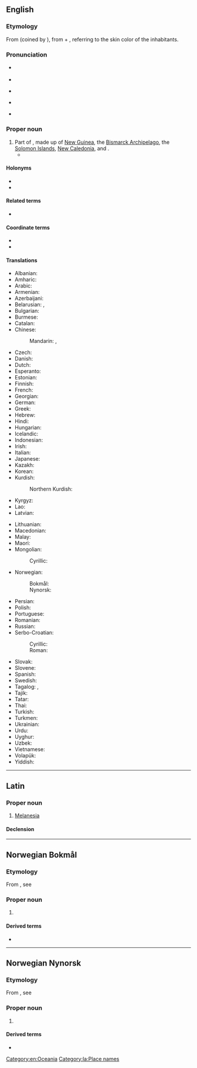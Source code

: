 {{also|melanesia|Melanésia}}
==English==
{{wikipedia}}

===Etymology===
From {{bor|en|fr|Mélanésie}} (coined by {{w|Jules Dumont d'Urville}}), from {{der|en|grc|μέλας||dark}} + {{m|grc|νῆσος||island}}, referring to the skin color of the inhabitants.

===Pronunciation===
* {{a|RP}} {{IPA|en|/ˌmɛl.əˈniː.zi.ə/}}
* {{audio|en|LL-Q1860 (eng)-Vealhurl-Melanesia.wav|Audio (UK)}}
* {{a|GA}} {{IPA|en|/ˌmɛl.əˈni.ʒə/}}
* {{a|GA}} {{rhymes|en|iːʒə|s=4}}
* {{hyphenation|en|Mel|a|ne|sia}}

===Proper noun===
{{en-proper noun}}

# Part of {{l|en|[[Oceania]]}}, made up of [[New Guinea]], the [[Bismarck Archipelago]], the [[Solomon Islands]], [[New Caledonia]], {{l|en|Vanuatu}} and {{l|en|Fiji}}.
#* {{quote-journal
|en
|passage=My job, then, is that of a cultural and religious broker of sorts, co-opting '''Melanesia''' to serve as a stimulus to thought in Le Moyne classrooms.
|page=315
|title=Thinking and teaching with the indigenous traditions of Melanesia
|journal=Beyond primitivism: indigenous religious traditions and modernity
|author=Mary N. MacDonald
|publisher=Routledge
|year=2004
|isbn=041527320X}}

====Holonyms====
* {{l|en|Austronesia}}
* {{l|en|Oceania}}

====Related terms====
* {{l|en|Melanie}}

====Coordinate terms====
* {{l|en|Micronesia}}
* {{l|en|Polynesia}}

====Translations====
{{trans-top|part of Oceania}}
* Albanian: {{t|sq|Melanesia|f}}
* Amharic: {{t|am|መላኔዥያ}}
* Arabic: {{t|ar|مِيلَانِيزِيَا|f}}
* Armenian: {{t|hy|Մելանեզիա}}
* Azerbaijani: {{t|az|Melaneziya}}
* Belarusian: {{t|be|Мелане́зія|f}}, {{t|be|Мэланэ́зія|f}}
* Bulgarian: {{t|bg|Мелане́зия|f}}
* Burmese: {{t|my|မီလန်နီးရှား}}
* Catalan: {{t|ca|Melanèsia|f}}
* Chinese:
*: Mandarin: {{t+|cmn|美拉尼西亞}}, {{t+|cmn|美拉尼西亚|tr=Měilāníxīyà}}
* Czech: {{t+|cs|Melanésie|f}}
* Danish: {{t+|da|Melanesien|n}}
* Dutch: {{t+|nl|Melanesië|n}}
* Esperanto: {{t|eo|Melanezio}}
* Estonian: {{t|et|Melaneesia}}
* Finnish: {{t|fi|Melanesia}}
* French: {{t+|fr|Mélanésie|f}}
* Georgian: {{t|ka|მელანეზია}}
* German: {{t+|de|Melanesien|n}}
* Greek: {{t|el|Μελανησία|f}}
* Hebrew: {{t|he|מֶלַנֶזיה|f|tr=melanézya}}
* Hindi: {{t|hi|मॅलानिशिया|m}}
* Hungarian: {{t+|hu|Melanézia}}
* Icelandic: {{t|is|Melanesía}}
* Indonesian: {{t|id|Melenasia}}
* Irish: {{t|ga|Meilinéis|f|alt=an Mheilinéis}}
* Italian: {{t|it|Melanesia|f}}
* Japanese: {{t+|ja|メラネシア|tr=Meraneshia}}
* Kazakh: {{t|kk|Меланезия}}
* Korean: {{t|ko|^멜라네시아}}
* Kurdish:
*: Northern Kurdish: {{t|kmr|Melanezya}}
* Kyrgyz: {{t|ky|Меланезия}}
* Lao: {{t|lo|ເມລາເນຊີ}}
* Latvian: {{t|lv|Melanēzija|f}}
{{trans-mid}}
* Lithuanian: {{t|lt|Melanezija|f}}
* Macedonian: {{t|mk|Меланезија|f}}
* Malay: {{t|ms|Melanesia}}
* Maori: {{t|mi|Meranihia}}
* Mongolian:
*: Cyrillic: {{t|mn|Меланези}}
* Norwegian:
*: Bokmål: {{t|nb|Melanesia}}
*: Nynorsk: {{t|nn|Melanesia}}
* Persian: {{t+|fa|ملانزی|tr=melânezi}}
* Polish: {{t+|pl|Melanezja|f}}
* Portuguese: {{t+|pt|Melanésia|f}}
* Romanian: {{t|ro|Melanezia}}
* Russian: {{t+|ru|Мелане́зия|f|tr=Melanɛ́zija}}
* Serbo-Croatian:
*: Cyrillic: {{t|sh|Мела̀не̄зија|f}}
*: Roman: {{t+|sh|Melànēzija|f}}
* Slovak: {{t|sk|Melanézia|f}}
* Slovene: {{t|sl|Melanezija|f}}
* Spanish: {{t|es|Melanesia|f}}
* Swedish: {{t+|sv|Melanesien|n}}
* Tagalog: {{t|tl|Timpuluan}}, {{t|tl|Melanesya}}
* Tajik: {{t|tg|Меланезия}}
* Tatar: {{t|tt|Меланезия}}
* Thai: {{t|th|เมลานีเซีย}}
* Turkish: {{t+|tr|Melanezya}}
* Turkmen: {{t|tk|Melaneziýa}}
* Ukrainian: {{t|uk|Мелане́зія|f}}
* Urdu: {{t|ur|میلانیشیا|m|tr=melāniśiyā}}
* Uyghur: {{t|ug|مېلانېزىيە}}
* Uzbek: {{t|uz|Melaneziya}}
* Vietnamese: {{t|vi|Mê-la-nê-di}}
* Volapük: {{t+|vo|Bläga-Seanuäns}}
* Yiddish: {{t|yi|מעלאַנעזיע|n}}
{{trans-bottom}}

[[Category:en:Oceania]]

----

==Latin==
{{wikipedia|lang=la}}

===Proper noun===
{{la-proper noun|Melānēsia<1.loc>}}

# {{lb|la|New Latin}} [[#English|Melanesia]]

====Declension====
{{la-ndecl|Melānēsia<1.loc>}}

[[Category:la:Place names]]

----

==Norwegian Bokmål==
{{wp|lang=no}}

===Etymology===
From {{der|nb|grc|-}}, see {{cog|en|Melanesia}}

===Proper noun===
{{head|nb|proper noun}}

# {{l|en|Melanesia}} {{topics|nb|Oceania}}

====Derived terms====
* {{l|nb|melanesisk}}

----

==Norwegian Nynorsk==
{{wp|lang=nn}}

===Etymology===
From {{der|nn|grc|-}}, see {{cog|en|Melanesia}}

===Proper noun===
{{head|nn|proper noun}}

# {{l|en|Melanesia}} {{topics|nn|Oceania}}

====Derived terms====
* {{l|nn|melanesisk}}